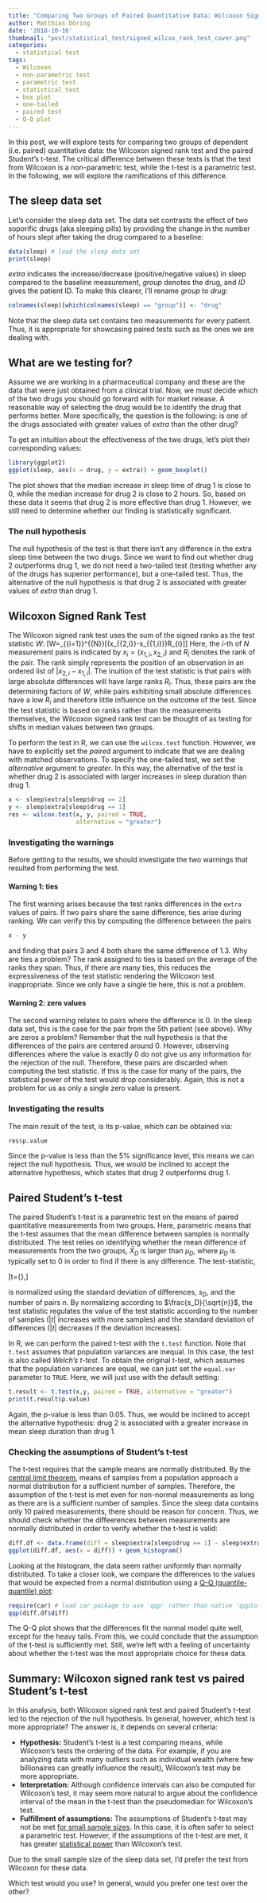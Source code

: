 ```yaml
---
title: "Comparing Two Groups of Paired Quantitative Data: Wilcoxon Signed Rank Test vs Paired Student's t-test"
author: Matthias Döring
date: '2018-10-16'
thumbnail: "post/statistical_test/signed_wilcox_rank_test_cover.png"
categories:
  - statistical test
tags:
  - Wilcoxon
  - non-parametric test
  - parametric test
  - statistical test
  - box plot
  - one-tailed
  - paired test
  - Q-Q plot
---
```

In this post, we will explore tests for comparing two groups of dependent (i.e.\ paired) quantitative data: the Wilcoxon signed rank test and the paired Student's t-test. The critical difference between these tests is that the test from Wilcoxon is a non-parametric test, while the t-test is a parametric test. In the following, we will explore the ramifications of this difference.
<!--more-->

## The sleep data set

Let's consider the sleep data set. The data set contrasts the effect of two soporific drugs (aka sleeping pills) by providing the change in the number of hours slept after taking the drug compared to a baseline:
```r
data(sleep) # load the sleep data set
print(sleep)
```

*extra* indicates the increase/decrease (positive/negative values) in sleep compared to the baseline measurement, *group* denotes the drug, and *ID* gives the patient ID. To make this clearer, I'll rename *group* to *drug*:

```r
colnames(sleep)[which(colnames(sleep) == "group")] <- "drug"
```

Note that the sleep data set contains two measurements for every patient. Thus, it is appropriate for showcasing paired tests such as the ones we are dealing with.

## What are we testing for?
Assume we are working in a pharmaceutical company and these are the data that were just obtained from a clinical trial. Now, we must decide which of the two drugs you should go forward with for market release. A reasonable way of selecting the drug would be to identify the drug that performs better. More specifically, the question is the following: is one of the drugs associated with greater values of *extra* than the other drug?

To get an intuition about the effectiveness of the two drugs, let's plot their corresponding values:

```r
library(ggplot2)
ggplot(sleep, aes(x = drug, y = extra)) + geom_boxplot()
```

The plot shows that the median increase in sleep time of drug 1 is close to 0, while the median increase for drug 2 is close to 2 hours. So, based on these data it seems that drug 2 is more effective than drug 1. However, we still need to determine whether our finding is statistically significant. 

### The null hypothesis
The null hypothesis of the test is that there isn't any difference in the extra sleep time between the two drugs. Since we want to find out whether drug 2 outperforms drug 1, we do not need a two-tailed test (testing whether any of the drugs has superior performance), but a one-tailed test. Thus, the alternative of the null hypothesis is that drug 2 is associated with greater values of *extra* than drug 1.

## Wilcoxon Signed Rank Test
The Wilcoxon signed rank test uses the sum of the signed ranks as the test statistic $W$:
\[W=\sum _{{i=1}}^{{N}}[\operatorname{sgn}(x_{{2,i}}-x_{{1,i}})\cdot R_{i}]\]
Here, the $i$-th of $N$ measurement pairs is indicated by $x_i = (x_{1,i}, x_{2,i})$ and $R_{i}$ denotes the rank of the pair. The rank simply represents the position of an observation in an ordered list of $|x_{2,i} - x_{1,i}|$. The inuition of the test statistic is that pairs with large absolute differences will have large ranks $R_{i}$. Thus, these pairs are the determining factors of $W$, while pairs exhibiting small absolute differences have a low $R_{i}$ and therefore little influence on the outcome of the test. Since the test statistic is based on ranks rather than the measurements themselves, the Wilcoxon signed rank test can be thought of as testing for shifts in median values between two groups.

To perform the test in R, we can use the `wilcox.test` function. However, we have to explicitly set the *paired* argument to indicate that we are dealing with matched observations. To specify the one-tailed test, we set the *alternative* argument to *greater*. In this way, the alternative of the test is whether drug 2 is associated with larger increases in sleep duration than drug 1.

```r
x <- sleep$extra[sleep$drug == 2]
y <- sleep$extra[sleep$drug == 1]
res <- wilcox.test(x, y, paired = TRUE, 
                   alternative = "greater")
```

### Investigating the warnings
Before getting to the results, we should investigate the two warnings that resulted from performing the test.

#### Warning 1: ties
The first warning arises because the test ranks differences in the `extra` values of pairs. If two pairs share the same difference, ties arise during ranking. We can verify this by computing the difference between the pairs
```r
x - y
```
and finding that pairs 3 and 4 both share the same difference of 1.3. Why are ties a problem? The rank assigned to ties is based on the average of the ranks they span. Thus, if there are many ties, this reduces the expressiveness of the test statistic rendering the Wilcoxon test inappropriate. Since we only have a single tie here, this is not a problem. 

#### Warning 2: zero values
The second warning relates to pairs where the difference is 0. In the sleep data set, this is the case for the pair from the 5th patient (see above). Why are zeros a problem? Remember that the null hypothesis is that the differences of the pairs are centered around 0. However, observing differences where the value is exactly 0 do not give us any information for the rejection of the null. Therefore, these pairs are discarded when computing the test statistic. If this is the case for many of the pairs, the statistical power of the test would drop considerably. Again, this is not a problem for us as only a single zero value is present.

### Investigating the results
The main result of the test, is its p-value, which can be obtained via:

```r
res$p.value
```

Since the p-value is less than the 5% significance level, this means we can reject the null hypothesis. Thus, we would be inclined to accept the alternative hypothesis, which states that drug 2 outperforms drug 1.

## Paired Student's t-test
The paired Student's t-test is a parametric test on the means of paired quantitative measurements from two groups. Here, parametric means that the t-test assumes that the mean difference between samples is normally distributed. The test relies on identifying whether the mean difference of measurements from the two groups, $\bar{X}_{D}$ is larger than $\mu_D$, where $\mu_D$ is typically set to 0 in order to find if there is any difference. The test-statistic,

\[\displaystyle t={\frac {{\bar {X}}_{D}-\mu _{0}}{\frac {s_{D}}{\sqrt {n}}}},\]

is normalized using the standard deviation of differences, $s_D$, and the number of pairs $n$. By normalizing according to $\frac{s_D}{\sqrt{n}}$, the test statistic regulates the value of the test statistic according to the number of samples ($|t|$ increases with more samples) and the standard deviation of differences ($|t|$ decreases if the deviation increases).

In R, we can perform the paired t-test with the `t.test` function. Note that `t.test` assumes that population variances are inequal. In this case, the test is also called *Welch's t-test*. To obtain the original t-test, which assumes that the population variances are equal, we can just set the `equal.var` parameter to `TRUE`. Here, we will just use with the default setting:

```r
t.result <- t.test(x,y, paired = TRUE, alternative = "greater")
print(t.result$p.value)
```

Again, the p-value is less than 0.05. Thus, we would be inclined to accept the alternative hypothesis: drug 2 is associated with a greater increase in mean sleep duration than drug 1.

### Checking the assumptions of Student's t-test

The t-test requires that the sample means are normally distributed. By the [central limit theorem](https://en.wikipedia.org/wiki/Central_limit_theorem), means of samples from a population approach a normal distribution for a sufficient number of samples. Therefore, the assumption of the t-test is met even for non-normal measurements as long as there are is a sufficient number of samples. Since the sleep data contains only 10 paired measurements, there should be reason for concern. Thus, we should check whether the diffeerences between measurements are normally distributed in order to verify whether the t-test is valid:

```r
diff.df <- data.frame(diff = sleep$extra[sleep$drug == 1] - sleep$extra[sleep$drug == 2])
ggplot(diff.df, aes(x = diff)) + geom_histogram()
```

Looking at the histogram, the data seem rather uniformly than normally distributed. To take a closer look, we compare the differences to the values that would be expected from a normal distribution using a [Q-Q (quantile-quantile) plot](https://en.wikipedia.org/wiki/Q%E2%80%93Q_plot):

```r
require(car) # load car package to use 'qqp' rather than native 'qqplot' function
qqp(diff.df$diff)
```

The Q-Q plot shows that the differences fit the normal model quite well, except for the heavy tails. From this, we could conclude that the assumption of the t-test is sufficiently met. Still, we're left with a feeling of uncertainty about whether the t-test was the most appropriate choice for these data.

## Summary: Wilcoxon signed rank test vs paired Student's t-test

In this analysis, both Wilcoxon signed rank test and paired Student's t-test led to the rejection of the null hypothesis. In general, however, which test is more appropriate? The answer is, it depends on several criteria:

* **Hypothesis:** Student's t-test is a test comparing means, while Wilcoxon's tests the ordering of the data. For example, if you are analyzing data with many outliers such as individual wealth (where few billionaires can greatly influence the result), Wilcoxon's test may be more appropriate.
* **Interpretation:** Although confidence intervals can also be computed for Wilcoxon's test, it may seem more natural to argue about the confidence interval of the mean in the t-test than the pseudomedian for Wilcoxon's test.
* **Fulfillment of assumptions:** The assumptions of Student's t-test may not be met [for small sample sizes](/post/statistical_test/parametric_sample_size/). In this case, it is often safer to select a parametric test. However, if the assumptions of the t-test are met, it has greater [statistical power](https://en.wikipedia.org/wiki/Power_(statistics)) than Wilcoxon's test.

Due to the small sample size of the sleep data set, I'd prefer the test from Wilcoxon for these data. 

Which test would you use? In general, would you prefer one test over the other?
